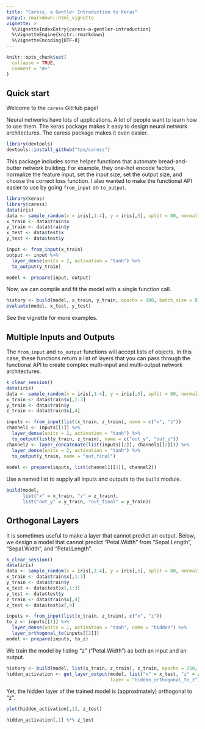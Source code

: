 ```yaml
---
title: "Caress, a Gentler Introduction to Keras"
output: rmarkdown::html_vignette
vignette: >
  %\VignetteIndexEntry{caress-a-gentler-introduction}
  %\VignetteEngine{knitr::rmarkdown}
  %\VignetteEncoding{UTF-8}
---
```


```r
knitr::opts_chunk$set(
  collapse = TRUE,
  comment = "#>"
)
```

## Quick start

Welcome to the `caress` GitHub page!

Neural networks have lots of applications. A lot of people want to learn how to use them. The keras package makes it easy to design neural network architectures. The caress package makes it even easier.

```r
library(devtools)
devtools::install_github("tpq/caress")
```

This package includes some helper functions that automate bread-and-butter network building. For example, they one-hot encode factors, normalize the feature input, set the input size, set the output size, and choose the correct loss function. I also wanted to make the functional API easier to use by going `from_input` on `to_output`.

```r
library(keras)
library(caress)
data(iris)
data <- sample_random(x = iris[,1:4], y = iris[,5], split = 80, normalize = TRUE)
x_train <- data$train$x
y_train <- data$train$y
x_test <- data$test$x
y_test <- data$test$y

input <- from_input(x_train)
output <- input %>%
  layer_dense(units = 2, activation = "tanh") %>%
  to_output(y_train)

model <- prepare(input, output)
```

Now, we can compile and fit the model with a single function call.

```r
history <- build(model, x_train, y_train, epochs = 100, batch_size = 8)
evaluate(model, x_test, y_test)
```

See the vignette for more examples.

## Multiple Inputs and Outputs

The `from_input` and `to_output` functions will accept lists of objects. In this case, these functions return a list of layers that you can pass through the functional API to create complex multi-input and multi-output network architectures.

```r
k_clear_session()
data(iris)
data <- sample_random(x = iris[,1:4], y = iris[,5], split = 80, normalize = TRUE)
x_train <- data$train$x[,1:3]
y_train <- data$train$y
z_train <- data$train$x[,4]

inputs <- from_input(list(x_train, z_train), name = c("x", "z"))
channel1 <- inputs[[1]] %>%
  layer_dense(units = 2, activation = "tanh") %>%
  to_output(list(y_train, z_train), name = c("out_y", "out_z"))
channel2 <- layer_concatenate(list(inputs[[2]], channel1[[2]])) %>%
  layer_dense(units = 2, activation = "tanh") %>%
  to_output(y_train, name = "out_final")
  
model <- prepare(inputs, list(channel1[[1]], channel2))
```

Use a named list to supply all inputs and outputs to the `build` module.

```r
build(model,
      list("x" = x_train, "z" = z_train),
      list("out_y" = y_train, "out_final" = y_train))
```


## Orthogonal Layers

It is sometimes useful to make a layer that cannot predict an output. Below, we design a model that cannot predict "Petal.Width" from "Sepal.Length", "Sepal.Width", and "Petal.Length".

```r
k_clear_session()
data(iris)
data <- sample_random(x = iris[,1:4], y = iris[,5], split = 80, normalize = TRUE)
x_train <- data$train$x[,1:3]
y_train <- data$train$y
x_test <- data$test$x[,1:3]
y_test <- data$test$y
z_train <- data$train$x[,4]
z_test <- data$test$x[,4]

inputs <- from_input(list(x_train, z_train), c("x", "z"))
to_z <- inputs[[1]] %>%
  layer_dense(units = 1, activation = "tanh", name = "hidden") %>%
  layer_orthogonal_to(inputs[[2]])
model <- prepare(inputs, to_z)
```

We train the model by listing "z" ("Petal.Width") as both an input and an output.

```r
history <- build(model, list(x_train, z_train), z_train, epochs = 250, batch_size = 8)
hidden_activation <- get_layer_output(model, list("x" = x_test, "z" = z_test),
                                      layer = "hidden_orthogonal_to_z")
```

Yet, the hidden layer of the trained model is (approximately) orthogonal to "z".

```r
plot(hidden_activation[,1], z_test)
```

```r
hidden_activation[,1] %*% z_test
```

